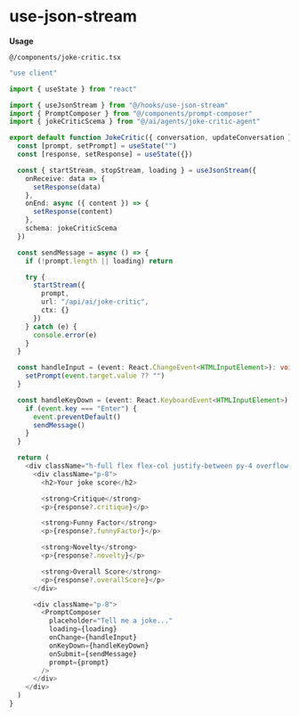 # use-json-stream

**Usage**

<span>`@/components/joke-critic.tsx`</span>

```ts
"use client"

import { useState } from "react"

import { useJsonStream } from "@/hooks/use-json-stream"
import { PromptComposer } from "@/components/prompt-composer"
import { jokeCriticScema } from "@/ai/agents/joke-critic-agent"

export default function JokeCritic({ conversation, updateConversation }) {
  const [prompt, setPrompt] = useState("")
  const [response, setResponse] = useState({})

  const { startStream, stopStream, loading } = useJsonStream({
    onReceive: data => {
      setResponse(data)
    },
    onEnd: async ({ content }) => {
      setResponse(content)
    },
    schema: jokeCriticScema
  })

  const sendMessage = async () => {
    if (!prompt.length || loading) return

    try {
      startStream({
        prompt,
        url: "/api/ai/joke-critic",
        ctx: {}
      })
    } catch (e) {
      console.error(e)
    }
  }

  const handleInput = (event: React.ChangeEvent<HTMLInputElement>): void => {
    setPrompt(event.target.value ?? "")
  }

  const handleKeyDown = (event: React.KeyboardEvent<HTMLInputElement>): void => {
    if (event.key === "Enter") {
      event.preventDefault()
      sendMessage()
    }
  }

  return (
    <div className="h-full flex flex-col justify-between py-4 overflow-hidden">
      <div className="p-8">
        <h2>Your joke score</h2>

        <strong>Critique</strong>
        <p>{response?.critique}</p>

        <strong>Funny Factor</strong>
        <p>{response?.funnyFactor}</p>

        <strong>Novelty</strong>
        <p>{response?.novelty}</p>

        <strong>Overall Score</strong>
        <p>{response?.overallScore}</p>
      </div>

      <div className="p-8">
        <PromptComposer
          placeholder="Tell me a joke..."
          loading={loading}
          onChange={handleInput}
          onKeyDown={handleKeyDown}
          onSubmit={sendMessage}
          prompt={prompt}
        />
      </div>
    </div>
  )
}
```
